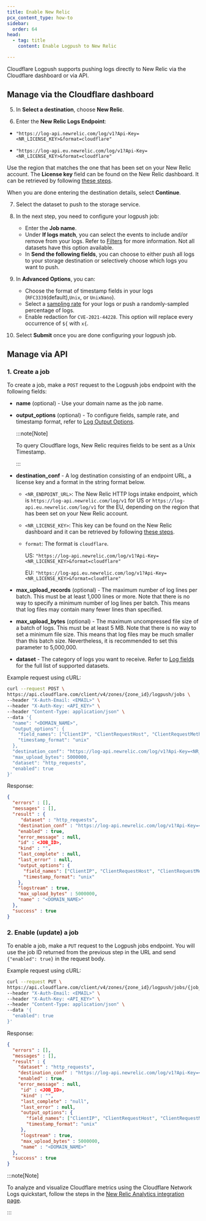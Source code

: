 ```yaml
---
title: Enable New Relic
pcx_content_type: how-to
sidebar:
  order: 64
head:
  - tag: title
    content: Enable Logpush to New Relic

---
```



Cloudflare Logpush supports pushing logs directly to New Relic via the Cloudflare dashboard or via API.

## Manage via the Cloudflare dashboard

<Render file="enable-logpush-job" />

5. In **Select a destination**, choose **New Relic**.

6. Enter the **New Relic Logs Endpoint**:

  <Tabs> <TabItem label="US">

  * `"https://log-api.newrelic.com/log/v1?Api-Key=<NR_LICENSE_KEY>&format=cloudflare"`

  </TabItem> <TabItem label="EU">

  * `"https://log-api.eu.newrelic.com/log/v1?Api-Key=<NR_LICENSE_KEY>&format=cloudflare"`

  </TabItem> </Tabs>

  Use the region that matches the one that has been set on your New Relic account. The **License key** field can be found on the New Relic dashboard. It can be retrieved by following [these steps](https://docs.newrelic.com/docs/apis/intro-apis/new-relic-api-keys/#manage-license-key).

When you are done entering the destination details, select **Continue**.

7. Select the dataset to push to the storage service.

8. In the next step, you need to configure your logpush job:
   * Enter the **Job name**.
   * Under **If logs match**, you can select the events to include and/or remove from your logs. Refer to [Filters](/logs/reference/filters/) for more information. Not all datasets have this option available.
   * In **Send the following fields**, you can choose to either push all logs to your storage destination or selectively choose which logs you want to push.

9. In **Advanced Options**, you can:
   * Choose the format of timestamp fields in your logs (`RFC3339`(default),`Unix`, or `UnixNano`).
   * Select a [sampling rate](/logs/get-started/api-configuration/#sampling-rate) for your logs or push a randomly-sampled percentage of logs.
   * Enable redaction for `CVE-2021-44228`. This option will replace every occurrence of `${` with `x{`.

10. Select **Submit** once you are done configuring your logpush job.

## Manage via API

<Render file="enable-read-permissions" />

### 1. Create a job

To create a job, make a `POST` request to the Logpush jobs endpoint with the following fields:

* **name** (optional) - Use your domain name as the job name.

* **output\_options** (optional) - To configure fields, sample rate, and timestamp format, refer to [Log Output Options](/logs/reference/log-output-options/).

  :::note[Note]

  To query Cloudflare logs, New Relic requires fields to be sent as a Unix Timestamp. 

  :::

* **destination\_conf** - A log destination consisting of an endpoint URL, a license key and a format in the string format below.

  * `<NR_ENDPOINT_URL>`: The New Relic HTTP logs intake endpoint, which is `https://log-api.newrelic.com/log/v1` for US or `https://log-api.eu.newrelic.com/log/v1` for the EU, depending on the region that has been set on your New Relic account.
  * `<NR_LICENSE_KEY>`: This key can be found on the New Relic dashboard and it can be retrieved by following [these steps](https://docs.newrelic.com/docs/apis/intro-apis/new-relic-api-keys/#manage-license-key).
  * `format`: The format is `cloudflare`.

    US: `"https://log-api.newrelic.com/log/v1?Api-Key=<NR_LICENSE_KEY>&format=cloudflare"`

    EU: `"https://log-api.eu.newrelic.com/log/v1?Api-Key=<NR_LICENSE_KEY>&format=cloudflare"`

* **max\_upload\_records** (optional) - The maximum number of log lines per batch. This must be at least 1,000 lines or more. Note that there is no way to specify a minimum number of log lines per batch. This means that log files may contain many fewer lines than specified.

* **max\_upload\_bytes** (optional) - The maximum uncompressed file size of a batch of logs. This must be at least 5 MB. Note that there is no way to set a minimum file size. This means that log files may be much smaller than this batch size. Nevertheless, it is recommended to set this parameter to 5,000,000.

* **dataset** - The category of logs you want to receive. Refer to [Log fields](/logs/reference/log-fields/) for the full list of supported datasets.

Example request using cURL:

```bash
curl --request POST \
https://api.cloudflare.com/client/v4/zones/{zone_id}/logpush/jobs \
--header "X-Auth-Email: <EMAIL>" \
--header "X-Auth-Key: <API_KEY>" \
--header "Content-Type: application/json" \
--data '{
  "name": "<DOMAIN_NAME>",
  "output_options": {
    "field_names": ["ClientIP", "ClientRequestHost", "ClientRequestMethod", "ClientRequestURI", "EdgeEndTimestamp","EdgeResponseBytes", "EdgeResponseStatus", "EdgeStartTimestamp", "RayID"],
    "timestamp_format": "unix"
  },
  "destination_conf": "https://log-api.newrelic.com/log/v1?Api-Key=<NR_LICENSE_KEY>&format=cloudflare",
  "max_upload_bytes": 5000000,
  "dataset": "http_requests",
  "enabled": true
}'
```

Response:

```json
{
  "errors" : [],
  "messages" : [],
  "result" : {
     "dataset" : "http_requests",
    "destination_conf" : "https://log-api.newrelic.com/log/v1?Api-Key=<NR_LICENSE_KEY>&format=cloudflare",
    "enabled" : true,
    "error_message" : null,
    "id" : <JOB_ID>,
    "kind" : "",
    "last_complete" : null,
    "last_error" : null,
    "output_options": {
      "field_names": ["ClientIP", "ClientRequestHost", "ClientRequestMethod", "ClientRequestURI", "EdgeEndTimestamp","EdgeResponseBytes", "EdgeResponseStatus", "EdgeStartTimestamp", "RayID"],
      "timestamp_format": "unix"
    },
    "logstream" : true,
    "max_upload_bytes" : 5000000,
    "name" : "<DOMAIN_NAME>"
  },
  "success" : true
}
```

### 2. Enable (update) a job

To enable a job, make a `PUT` request to the Logpush jobs endpoint. You will use the job ID returned from the previous step in the URL and send `{"enabled": true}` in the request body.

Example request using cURL:

```bash
curl --request PUT \
https://api.cloudflare.com/client/v4/zones/{zone_id}/logpush/jobs/{job_id} \
--header "X-Auth-Email: <EMAIL>" \
--header "X-Auth-Key: <API_KEY>" \
--header "Content-Type: application/json" \
--data '{
  "enabled": true
}'
```

Response:

```json
{
  "errors" : [],
  "messages" : [],
  "result" : {
    "dataset" : "http_requests",
    "destination_conf" : "https://log-api.newrelic.com/log/v1?Api-Key=<NR_LICENSE_KEY>&format=cloudflare",
    "enabled" : true,
    "error_message" : null,
     "id" : <JOB_ID>,
     "kind" : "",
     "last_complete" : "null",
     "last_error" : null,
     "output_options": {
       "field_names": ["ClientIP", "ClientRequestHost", "ClientRequestMethod", "ClientRequestURI", "EdgeEndTimestamp","EdgeResponseBytes", "EdgeResponseStatus", "EdgeStartTimestamp", "RayID"],
       "timestamp_format": "unix"
     },
     "logstream" : true,
     "max_upload_bytes" : 5000000,
     "name" : "<DOMAIN_NAME>"
  },
  "success" : true
}
```

:::note[Note]

To analyze and visualize Cloudflare metrics using the Cloudflare Network Logs quickstart, follow the steps in the [New Relic Analytics integration page](/analytics/analytics-integrations/new-relic/). 

:::
